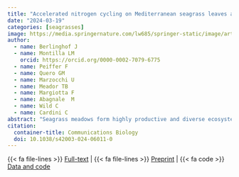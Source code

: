 ```yaml
---
title: "Accelerated nitrogen cycling on Mediterranean seagrass leaves at volcanic CO2 vents"
date: "2024-03-19"
categories: [seagrasses]
image: https://media.springernature.com/lw685/springer-static/image/art%3A10.1038%2Fs42003-024-06011-0/MediaObjects/42003_2024_6011_Fig4_HTML.png
author: 
  - name: Berlinghof J
  - name: Montilla LM
    orcid: https://orcid.org/0000-0002-7079-6775
  - name: Peiffer F 
  - name: Quero GM 
  - name: Marzocchi U 
  - name: Meador TB 
  - name: Margiotta F 
  - name: Abagnale  M 
  - name: Wild C
  - name: Cardini C
abstract: "Seagrass meadows form highly productive and diverse ecosystems in coastal areas worldwide, where they are increasingly exposed to ocean acidification (OA). Efficient nitrogen (N) cycling and uptake are essential to maintain plant productivity, but the effects of OA on N transformations in these systems are poorly understood. Here we show that complete N cycling occurs on leaves of the Mediterranean seagrass *Posidonia oceanica* at a volcanic $CO_{2}$ vent near Ischia Island (Italy), with OA affecting both N gain and loss while the epiphytic microbial community structure remains largely unaffected. Daily leaf-associated N2 fixation contributes to 35% of the plant’s N demand under ambient pH, while it contributes to 45% under OA. Nitrification potential is only detected under OA, and N-loss via $N_2$ production increases, although the balance remains decisively in favor of enhanced N gain. Our work highlights the role of the N-cycling microbiome in seagrass adaptation to OA, with key N transformations accelerating towards increased N gain."
citation: 
  container-title: Communications Biology
  doi: 10.1038/s42003-024-06011-0
---
```


{{< fa file-lines >}} [Full-text](https://doi.org/10.1038/s42003-024-06011-0) | {{< fa file-lines >}} [Preprint](https://www.biorxiv.org/content/10.1101/2023.05.19.541481v1) |
{{< fa code >}} [Data and code](https://github.com/luismmontilla/embrace) 
